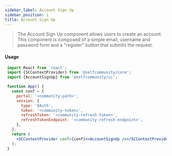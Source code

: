 ```yaml
---
sidebar_label: Account Sign Up
sidebar_position: 1
title: Account Sign Up
---
```


> The Account Sign Up component allows users to create an account.<br/>
This component is composed of a simple email, username and password form and a "register" button that submits the request.


<Anonymous><AccountSignUp/></Anonymous>

#### Usage

```jsx
 import React from 'react';
 import {SCContextProvider} from '@selfcommunity/core';
 import {AccountSignUp} from '@selfcommunity/ui';

 function App() {
   const conf = {
     portal: '<community-path>',
     session: {
       type: 'OAuth',
       token: '<community-token>',
       refreshToken: '<community-refresh-token>',
       refreshTokenEndpoint: '<community-refresh-endpoint>',
     },
   };
   return (
     <SCContextProvider conf={conf}><AccountSignUp /></SCContextProvider>
   );
 }
```